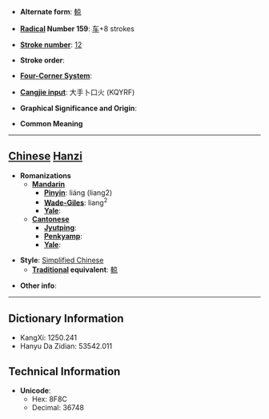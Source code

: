 * '''Alternate form''': [[輬]]

* '''[[Wiktionary:Chinese radical index| Radical]] Number 159''': [[Wiktionary:Chinese radical index 车|车]]+8 strokes

* '''[[Wiktionary:Chinese total strokes index|Stroke number]]''': [[Wiktionary:Chinese total strokes index 12|12]]

* '''Stroke order''': 

* '''[[Wiktionary:Chinese four corner index|Four-Corner System]]''': 

* '''[[Wiktionary:Chinese Cangjie index|Cangjie input]]''': 大手卜口火 (KQYRF)

* '''Graphical Significance and Origin''': 

* '''Common Meaning'''

----

== [[Chinese]] [[Hanzi]] ==

* '''Romanizations'''
** '''[[Mandarin]]'''
*** '''[[Pinyin]]''': liáng (liang2)
*** '''[[Wade-Giles]]''': liang<sup>2</sup>
*** '''[[Yale]]''': 
** '''[[Cantonese]]'''
*** '''[[Jyutping]]''':
*** '''[[Penkyamp]]''': 
*** '''[[Yale]]''': 

* '''Style''': [[Simplified Chinese]] 
** '''[[Traditional Chinese|Traditional]] equivalent''': [[輬]]

* '''Other info''': 

----

== Dictionary Information ==

* KangXi: 1250.241
* Hanyu Da Zidian: 53542.011

== Technical Information ==

* '''Unicode''':
** Hex: 8F8C
** Decimal: 36748